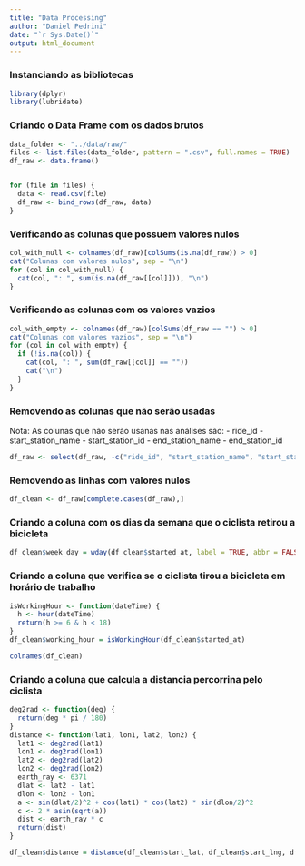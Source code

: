```yaml
---
title: "Data Processing"
author: "Daniel Pedrini"
date: "`r Sys.Date()`"
output: html_document
---
```


### Instanciando as bibliotecas
```r
library(dplyr)
library(lubridate)
```

### Criando o Data Frame com os dados brutos
```r
data_folder <- "../data/raw/"
files <- list.files(data_folder, pattern = ".csv", full.names = TRUE)
df_raw <- data.frame()


for (file in files) {
  data <- read.csv(file)
  df_raw <- bind_rows(df_raw, data)
}
```

### Verificando as colunas que possuem valores nulos
```r
col_with_null <- colnames(df_raw)[colSums(is.na(df_raw)) > 0]
cat("Colunas com valores nulos", sep = "\n")
for (col in col_with_null) {
  cat(col, ": ", sum(is.na(df_raw[[col]])), "\n")
}
```

### Verificando as colunas com os valores vazios
```r
col_with_empty <- colnames(df_raw)[colSums(df_raw == "") > 0]
cat("Colunas com valores vazios", sep = "\n")
for (col in col_with_empty) {
  if (!is.na(col)) {
    cat(col, ": ", sum(df_raw[[col]] == ""))
    cat("\n")
  }
}

```
### Removendo as colunas que não serão usadas
Nota: As colunas que não serão usanas nas análises são:
- ride_id
- start_station_name
- start_station_id
- end_station_name
- end_station_id
```r
df_raw <- select(df_raw, -c("ride_id", "start_station_name", "start_station_id", "end_station_name", "end_station_id"))
```

### Removendo as linhas com valores nulos
```r
df_clean <- df_raw[complete.cases(df_raw),]
```

### Criando a coluna com os dias da semana que o ciclista retirou a bicicleta
```r
df_clean$week_day = wday(df_clean$started_at, label = TRUE, abbr = FALSE)
```

### Criando a coluna que verifica se o ciclista tirou a bicicleta em horário de trabalho
```r
isWorkingHour <- function(dateTime) {
  h <- hour(dateTime)
  return(h >= 6 & h < 18)
}
df_clean$working_hour = isWorkingHour(df_clean$started_at)
```

```r
colnames(df_clean)
```



### Criando a coluna que calcula a distancia percorrina pelo ciclista
```r
deg2rad <- function(deg) {
  return(deg * pi / 180)
}
distance <- function(lat1, lon1, lat2, lon2) {
  lat1 <- deg2rad(lat1)
  lon1 <- deg2rad(lon1)
  lat2 <- deg2rad(lat2)
  lon2 <- deg2rad(lon2)
  earth_ray <- 6371
  dlat <- lat2 - lat1
  dlon <- lon2 - lon1
  a <- sin(dlat/2)^2 + cos(lat1) * cos(lat2) * sin(dlon/2)^2
  c <- 2 * asin(sqrt(a))
  dist <- earth_ray * c
  return(dist)
}

df_clean$distance = distance(df_clean$start_lat, df_clean$start_lng, df_clean$end_lat, df_clean$end_lng)
```

